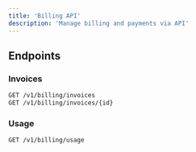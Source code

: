 ```yaml
---
title: 'Billing API'
description: 'Manage billing and payments via API'
---
```


## Endpoints

### Invoices

```bash
GET /v1/billing/invoices
GET /v1/billing/invoices/{id}
```

### Usage

```bash
GET /v1/billing/usage
```
